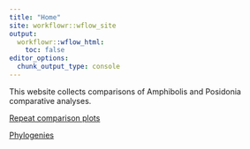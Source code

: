 ```yaml
---
title: "Home"
site: workflowr::wflow_site
output:
  workflowr::wflow_html:
    toc: false
editor_options:
  chunk_output_type: console
---
```


This website collects comparisons of Amphibolis and Posidonia comparative analyses.

[Repeat comparison plots](plot.html)

[Phylogenies](OTT.html)

